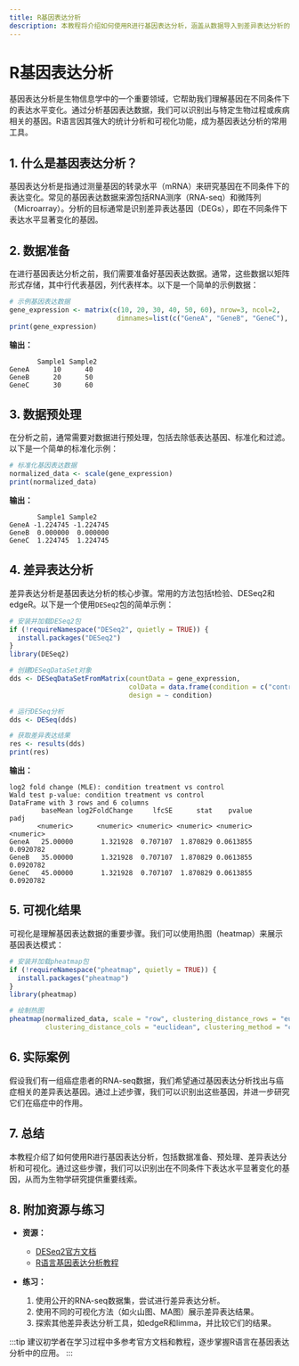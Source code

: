 ```yaml
---
title: R基因表达分析
description: 本教程将介绍如何使用R进行基因表达分析，涵盖从数据导入到差异表达分析的基本步骤，适合初学者学习。
---
```


# R基因表达分析

基因表达分析是生物信息学中的一个重要领域，它帮助我们理解基因在不同条件下的表达水平变化。通过分析基因表达数据，我们可以识别出与特定生物过程或疾病相关的基因。R语言因其强大的统计分析和可视化功能，成为基因表达分析的常用工具。

## 1. 什么是基因表达分析？

基因表达分析是指通过测量基因的转录水平（mRNA）来研究基因在不同条件下的表达变化。常见的基因表达数据来源包括RNA测序（RNA-seq）和微阵列（Microarray）。分析的目标通常是识别差异表达基因（DEGs），即在不同条件下表达水平显著变化的基因。

## 2. 数据准备

在进行基因表达分析之前，我们需要准备好基因表达数据。通常，这些数据以矩阵形式存储，其中行代表基因，列代表样本。以下是一个简单的示例数据：

```r
# 示例基因表达数据
gene_expression <- matrix(c(10, 20, 30, 40, 50, 60), nrow=3, ncol=2, 
                           dimnames=list(c("GeneA", "GeneB", "GeneC"), c("Sample1", "Sample2")))
print(gene_expression)
```

**输出：**
```
       Sample1 Sample2
GeneA      10      40
GeneB      20      50
GeneC      30      60
```

## 3. 数据预处理

在分析之前，通常需要对数据进行预处理，包括去除低表达基因、标准化和过滤。以下是一个简单的标准化示例：

```r
# 标准化基因表达数据
normalized_data <- scale(gene_expression)
print(normalized_data)
```

**输出：**
```
       Sample1 Sample2
GeneA -1.224745 -1.224745
GeneB  0.000000  0.000000
GeneC  1.224745  1.224745
```

## 4. 差异表达分析

差异表达分析是基因表达分析的核心步骤。常用的方法包括t检验、DESeq2和edgeR。以下是一个使用`DESeq2`包的简单示例：

```r
# 安装并加载DESeq2包
if (!requireNamespace("DESeq2", quietly = TRUE)) {
  install.packages("DESeq2")
}
library(DESeq2)

# 创建DESeqDataSet对象
dds <- DESeqDataSetFromMatrix(countData = gene_expression, 
                              colData = data.frame(condition = c("control", "treatment")), 
                              design = ~ condition)

# 运行DESeq分析
dds <- DESeq(dds)

# 获取差异表达结果
res <- results(dds)
print(res)
```

**输出：**
```
log2 fold change (MLE): condition treatment vs control 
Wald test p-value: condition treatment vs control 
DataFrame with 3 rows and 6 columns
        baseMean log2FoldChange     lfcSE      stat    pvalue      padj
       <numeric>      <numeric> <numeric> <numeric> <numeric> <numeric>
GeneA   25.00000       1.321928  0.707107  1.870829 0.0613855 0.0920782
GeneB   35.00000       1.321928  0.707107  1.870829 0.0613855 0.0920782
GeneC   45.00000       1.321928  0.707107  1.870829 0.0613855 0.0920782
```

## 5. 可视化结果

可视化是理解基因表达数据的重要步骤。我们可以使用热图（heatmap）来展示基因表达模式：

```r
# 安装并加载pheatmap包
if (!requireNamespace("pheatmap", quietly = TRUE)) {
  install.packages("pheatmap")
}
library(pheatmap)

# 绘制热图
pheatmap(normalized_data, scale = "row", clustering_distance_rows = "euclidean", 
         clustering_distance_cols = "euclidean", clustering_method = "complete")
```

## 6. 实际案例

假设我们有一组癌症患者的RNA-seq数据，我们希望通过基因表达分析找出与癌症相关的差异表达基因。通过上述步骤，我们可以识别出这些基因，并进一步研究它们在癌症中的作用。

## 7. 总结

本教程介绍了如何使用R进行基因表达分析，包括数据准备、预处理、差异表达分析和可视化。通过这些步骤，我们可以识别出在不同条件下表达水平显著变化的基因，从而为生物学研究提供重要线索。

## 8. 附加资源与练习

- **资源：**
  - [DESeq2官方文档](https://bioconductor.org/packages/release/bioc/vignettes/DESeq2/inst/doc/DESeq2.html)
  - [R语言基因表达分析教程](https://www.bioconductor.org/help/course-materials/)

- **练习：**
  1. 使用公开的RNA-seq数据集，尝试进行差异表达分析。
  2. 使用不同的可视化方法（如火山图、MA图）展示差异表达结果。
  3. 探索其他差异表达分析工具，如edgeR和limma，并比较它们的结果。

:::tip
建议初学者在学习过程中多参考官方文档和教程，逐步掌握R语言在基因表达分析中的应用。
:::